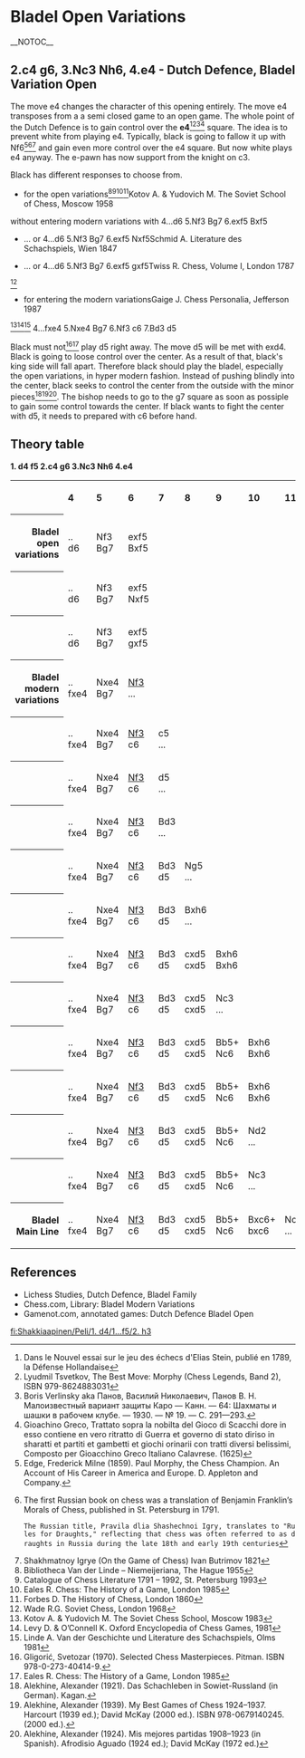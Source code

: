 =Bladel Open Variations=__NOTOC__
 
{{Chess Opening Theory/Position|=
|Bladel Open|
   |rd|nd|bd|qd|kd|bd|  |rd|=
   |pd|pd|pd|pd|pd|  |  |pd|=
   |  |  |  |  |  |  |pd|nd|=
   |  |  |  |  |  |pd|  |  |=
   |  |  |pl|pl|pl|  |  |  |=
   |  |  |nl|  |  |  |  |  |=
   |pl|pl|  |  |  |pl|pl|pl|=
   |rl|  |bl|ql|kl|bl|nl|rl|=
|moves=1. d4 f5, 2. c4 g6 3. Nc3 Nh6 4.e4
|eco=[[Chess/ECOA|A84]]
|parent=[[../|Bladel]]

}}

== 2.c4 g6, 3.Nc3 Nh6, 4.e4 - Dutch Defence, Bladel Variation Open ==
The move e4 changes the character of this opening entirely. The move e4 transposes from a a semi closed game to an open game.
The whole point of the Dutch Defence is to gain control over the '''e4'''<ref>Dans le Nouvel essai sur le jeu des échecs d'Elias Stein, publié en 1789, la Défense Hollandaise</ref><ref>Lyudmil Tsvetkov, The Best Move: Morphy (Chess Legends, Band 2), ISBN 979-8624883031</ref><ref>Boris Verlinsky aka Панов, Василий Николаевич, Панов В. Н. Малоизвестный вариант защиты Каро — Канн. — 64: Шахматы и шашки в рабочем клубе. — 1930. — № 19. — С. 291—293.</ref><ref>Gioachino Greco, Trattato sopra la nobilta del Gioco di Scacchi dore in esso contiene en vero ritratto di Guerra et governo di stato diriso in sharatti et partiti et gambetti et giochi orinarii con tratti diversi belissimi, Composto per Gioacchino Greco Italiano Calavrese. (1625)</ref> square. The idea is to prevent white from playing e4. Typically, black is going to fallow it up with Nf6<ref>Edge, Frederick Milne (1859). Paul Morphy, the Chess Champion. An Account of His Career in America and Europe. D. Appleton and Company.</ref><ref>The first Russian book on chess was a translation of Benjamin Franklin’s Morals of Chess, published in St. Petersburg in 1791.
 The Russian title, Pravila dlia Shashechnoi Igry, translates to "Rules for Draughts," reflecting that chess was often referred to as draughts in Russia during the late 18th and early 19th centuries</ref><ref>Shakhmatnoy Igrye (On the Game of Chess)	Ivan Butrimov	1821</ref> and gain even more control over the e4 square. But now white plays e4 anyway. The e-pawn has now support from the knight on c3. 

Black has different responses to choose from. 
* for the open variations<ref>Bibliotheca Van der Linde – Niemeijeriana, The Hague 1955</ref><ref>Catalogue of Chess Literature 1791 – 1992, St. Petersburg 1993</ref><ref>Eales R. Chess: The History of a Game, London 1985</ref><ref>Forbes D. The History of Chess, London 1860</ref><ref>Kotov A. & Yudovich M. The Soviet School of Chess, Moscow 1958
</ref> without entering  modern variations with 4...d6 5.Nf3 Bg7 6.exf5 Bxf5 
* ... or 4...d6 5.Nf3 Bg7 6.exf5 Nxf5<ref>Schmid A. Literature des Schachspiels, Wien 1847
</ref> 
* ... or 4...d6 5.Nf3 Bg7 6.exf5 gxf5<ref>Twiss R. Chess, Volume I, London 1787
</ref><ref>Wade R.G. Soviet Chess, London 1968
</ref> 
* for entering the modern variations<ref>Gaige J. Chess Personalia, Jefferson 1987
</ref><ref>Kotov A. & Yudovich M. The Soviet Chess School, Moscow 1983
</ref><ref>Levy D. & O’Connell K. Oxford Encyclopedia of Chess Games, 1981
</ref><ref>Linde A. Van der Geschichte und Literature des Schachspiels, Olms 1981
</ref> 4...fxe4 5.Nxe4 Bg7 6.Nf3 c6 7.Bd3 d5

Black must not<ref>Gligorić, Svetozar (1970). Selected Chess Masterpieces. Pitman. ISBN 978-0-273-40414-9.</ref><ref>Eales R. Chess: The History of a Game, London 1985
</ref> play d5 right away. The move d5 will be met with exd4. Black is going to loose control over the center. As a result of that, black's king side will fall apart. Therefore black should play the bladel, especially the open variations, in hyper modern fashion. Instead of pushing blindly into the center, black seeks to control the center from the outside with the minor pieces<ref>Alekhine, Alexander (1921). Das Schachleben in Sowiet-Russland (in German). Kagan.</ref><ref>Alekhine, Alexander (1939). My Best Games of Chess 1924–1937. Harcourt (1939 ed.); David McKay (2000 ed.). ISBN 978-0679140245. (2000 ed.).</ref><ref>Alekhine, Alexander (1924). Mis mejores partidas 1908–1923 (in Spanish). Afrodisio Aguado (1924 ed.); David McKay (1972 ed.)</ref>. The bishop needs to go to
the g7 square as soon as possiple to gain some control towards the center. If black wants to fight the center with d5, it needs to prepared with c6 before hand.

== Theory table ==

{{ChessTable}}

'''1. d4 f5 2.c4 g6 3.Nc3 Nh6 4.e4'''
<table border="0" cellspacing="0" cellpadding="4">
  <tr>
	<th></th>
	<th align="left">4</th>
	<th align="left">5</th>
	<th align="left">6</th>
	<th align="left">7</th>
        <th align="left">8</th>
        <th align="left">9</th> 
        <th align="left">10</th>      
        <th align="left">11</th>
        <th align="left">12</th>      
  </tr>
  <tr>
	<th align="right">Bladel open variations</th>
	<td>..<br>d6</td>
	<td>Nf3<br>Bg7</td>
	<td>exf5<br>Bxf5</td>
	<td><br></td>
	<td><br></td>
	<td><br></td>
        <td><br></td>
        <td><br></td>
	<td>+/=</td>
  </tr>
  <tr>
	<th align="right"></th>
	<td>..<br>d6</td>
	<td>Nf3<br>Bg7</td>
	<td>exf5<br>Nxf5</td>
	<td><br></td>
	<td><br></td>
	<td><br></td>
        <td><br></td>
        <td><br></td>
	<td>+/=</td>
  </tr>
  <tr>
	<th align="right"></th>
	<td>..<br>d6</td>
	<td>Nf3<br>Bg7</td>
	<td>exf5<br>gxf5</td>
	<td><br></td>
	<td><br></td>
	<td><br></td>
        <td><br></td>
        <td><br></td>
	<td>+/=</td>
  </tr>
  <tr>
	<th align="right">Bladel modern variations</th>
	<td>..<br>fxe4</td>
	<td>Nxe4<br>Bg7</td>
	<td>[[/4...fxe4/5. Nxe4/5...Bg7/6. Nf3|Nf3]]<br>...</td>
	<td><br></td>
	<td><br></td>
	<td><br></td>
        <td><br></td>
        <td><br></td>
	<td>+/=</td>
    </tr>
    <tr>
	<th align="right"></th>
	<td>..<br>fxe4</td>
	<td>Nxe4<br>Bg7</td>
	<td>[[/4...fxe4/5. Nxe4/5...Bg7/6. Nf3|Nf3]]<br>c6</td>
	<td>c5<br>...</td>
	<td><br></td>
	<td><br></td>
        <td><br></td>
        <td><br></td>
	<td>+/=</td>
    </tr>
    <tr>
	<th align="right"></th>
	<td>..<br>fxe4</td>
	<td>Nxe4<br>Bg7</td>
	<td>[[/4...fxe4/5. Nxe4/5...Bg7/6. Nf3|Nf3]]<br>c6</td>
	<td>d5<br>...</td>
	<td><br></td>
	<td><br></td>
        <td><br></td>
        <td><br></td>
	<td>+/=</td>
    </tr>
    <tr>
	<th align="right"></th>
	<td>..<br>fxe4</td>
	<td>Nxe4<br>Bg7</td>
	<td>[[/4...fxe4/5. Nxe4/5...Bg7/6. Nf3|Nf3]]<br>c6</td>
	<td>Bd3<br>...</td>
	<td><br></td>
	<td><br></td>
        <td><br></td>
        <td><br></td>
	<td>+/=</td>
    </tr>
    <tr>
	<th align="right"></th>
	<td>..<br>fxe4</td>
	<td>Nxe4<br>Bg7</td>
	<td>[[/4...fxe4/5. Nxe4/5...Bg7/6. Nf3|Nf3]]<br>c6</td>
	<td>Bd3<br>d5</td>
	<td>Ng5<br>...</td>
	<td><br></td>
        <td><br></td>
        <td><br></td>
	<td>+/=</td>
    </tr>
	<tr>
	<th align="right"></th>
	<td>..<br>fxe4</td>
	<td>Nxe4<br>Bg7</td>
	<td>[[/4...fxe4/5. Nxe4/5...Bg7/6. Nf3|Nf3]]<br>c6</td>
	<td>Bd3<br>d5</td>
	<td>Bxh6<br>...</td>
	<td><br></td>
        <td><br></td>
        <td><br></td>
	<td>+/=</td>
    </tr>
    <tr>
	<th align="right"></th>
	<td>..<br>fxe4</td>
	<td>Nxe4<br>Bg7</td>
	<td>[[/4...fxe4/5. Nxe4/5...Bg7/6. Nf3|Nf3]]<br>c6</td>
	<td>Bd3<br>d5</td>
	<td>cxd5<br>cxd5</td>
	<td>Bxh6<br>Bxh6</td>
        <td><br></td>
        <td><br></td>
	<td>+/=</td>
    </tr>
    <tr>
	<th align="right"></th>
	<td>..<br>fxe4</td>
	<td>Nxe4<br>Bg7</td>
	<td>[[/4...fxe4/5. Nxe4/5...Bg7/6. Nf3|Nf3]]<br>c6</td>
	<td>Bd3<br>d5</td>
	<td>cxd5<br>cxd5</td>
	<td>Nc3<br>...</td>
        <td><br></td>
        <td><br></td>
	<td>+/=</td>
    </tr>
    <tr>
	<th align="right"></th>
	<td>..<br>fxe4</td>
	<td>Nxe4<br>Bg7</td>
	<td>[[/4...fxe4/5. Nxe4/5...Bg7/6. Nf3|Nf3]]<br>c6</td>
	<td>Bd3<br>d5</td>
	<td>cxd5<br>cxd5</td>
	<td>Bb5+<br>Nc6</td>
        <td>Bxh6<br>Bxh6</td>
        <td><br></td>
	<td>+/=</td>
    </tr>
    <tr>
	<th align="right"></th>
	<td>..<br>fxe4</td>
	<td>Nxe4<br>Bg7</td>
	<td>[[/4...fxe4/5. Nxe4/5...Bg7/6. Nf3|Nf3]]<br>c6</td>
	<td>Bd3<br>d5</td>
	<td>cxd5<br>cxd5</td>
	<td>Bb5+<br>Nc6</td>
        <td>Bxh6<br>Bxh6</td>
        <td><br></td>
	<td>+/=</td>
    </tr>
    <tr>
	<th align="right"></th>
	<td>..<br>fxe4</td>
	<td>Nxe4<br>Bg7</td>
	<td>[[/4...fxe4/5. Nxe4/5...Bg7/6. Nf3|Nf3]]<br>c6</td>
	<td>Bd3<br>d5</td>
	<td>cxd5<br>cxd5</td>
	<td>Bb5+<br>Nc6</td>
        <td>Nd2<br>...</td>
        <td><br></td>
	<td>+/=</td>
    </tr>
	<tr>
	<th align="right"></th>
	<td>..<br>fxe4</td>
	<td>Nxe4<br>Bg7</td>
	<td>[[/4...fxe4/5. Nxe4/5...Bg7/6. Nf3|Nf3]]<br>c6</td>
	<td>Bd3<br>d5</td>
	<td>cxd5<br>cxd5</td>
	<td>Bb5+<br>Nc6</td>
        <td>Nc3<br>...</td>
        <td><br></td>
	<td>+/=</td>
    </tr>
   <tr>
	<th align="right">Bladel Main Line</th>
	<td>..<br>fxe4</td>
	<td>Nxe4<br>Bg7</td>
	<td>[[/4...fxe4/5. Nxe4/5...Bg7/6. Nf3|Nf3]]<br>c6</td>
	<td>Bd3<br>d5</td>
	<td>cxd5<br>cxd5</td>
	<td>Bb5+<br>Nc6</td>
        <td>Bxc6+<br>bxc6</td>
        <td>Nc5<br>...</td>
	<td>+/-</td>
    </tr>   
</table>

{{ChessMid}}
{{Wikipedia|Dutch Defence}}

== References ==

{{reflist}}
* Lichess Studies, Dutch Defence, Bladel Family
* Chess.com, Library: Bladel Modern Variations
* Gamenot.com, annotated games: Dutch Defence Bladel Open
{{NCO}}
{{BCO2}}
{{ChessFooter}}

[[fi:Shakkiaapinen/Peli/1. d4/1...f5/2. h3]]
